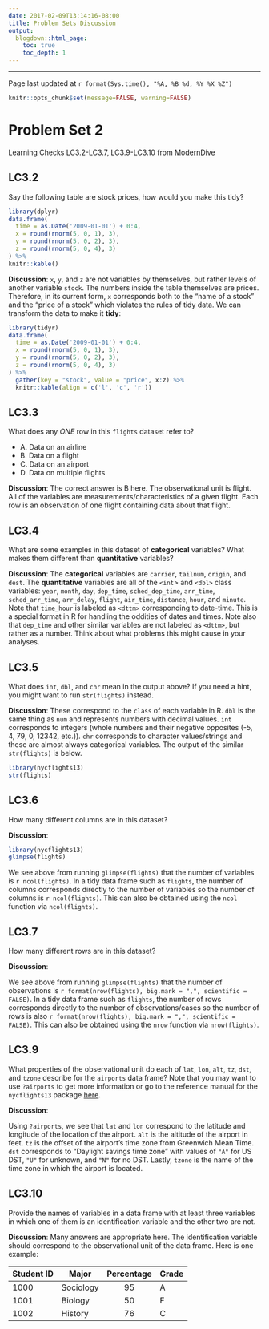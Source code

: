```yaml
---
date: 2017-02-09T13:14:16-08:00
title: Problem Sets Discussion
output: 
  blogdown::html_page:
    toc: true
    toc_depth: 1
---
```


***

Page last updated at `r format(Sys.time(), "%A, %B %d, %Y %X %Z")`

```r
knitr::opts_chunk$set(message=FALSE, warning=FALSE)
```


# Problem Set 2 {#ps2}

Learning Checks LC3.2-LC3.7, LC3.9-LC3.10 from [ModernDive](https://ismayc.github.io/moderndiver-book/3-tidy.html)

## LC3.2

Say the following table are stock prices, how would you make this tidy? 

```r
library(dplyr)
data.frame(
  time = as.Date('2009-01-01') + 0:4,
  x = round(rnorm(5, 0, 1), 3),
  y = round(rnorm(5, 0, 2), 3),
  z = round(rnorm(5, 0, 4), 3)
) %>% 
knitr::kable()
```

**Discussion**:  `x`, `y`, and `z` are not variables by themselves, but rather levels of another variable `stock`.  The numbers inside the table themselves are prices.  Therefore, in its current form, `x` corresponds both to the "name of a stock" and the "price of a stock" which violates the rules of tidy data.  We can transform the data to make it **tidy**:

```r
library(tidyr)
data.frame(
  time = as.Date('2009-01-01') + 0:4,
  x = round(rnorm(5, 0, 1), 3),
  y = round(rnorm(5, 0, 2), 3),
  z = round(rnorm(5, 0, 4), 3)
) %>% 
  gather(key = "stock", value = "price", x:z) %>% 
  knitr::kable(align = c('l', 'c', 'r'))
```


## LC3.3

What does any *ONE* row in this `flights` dataset refer to?

- A. Data on an airline 
- B. Data on a flight
- C. Data on an airport
- D. Data on multiple flights

**Discussion**:  The correct answer is B here.  The observational unit is flight.  All of the variables are measurements/characteristics of a given flight.  Each row is an observation of one flight containing data about that flight.

## LC3.4

What are some examples in this dataset of **categorical** variables?  What makes them different than **quantitative** variables?

**Discussion**:  The **categorical** variables are `carrier`, `tailnum`, `origin`, and `dest`.  The **quantitative** variables are all of the `<int`> and `<dbl>` class variables:  `year`, `month`, `day`, `dep_time`, `sched_dep_time`, `arr_time`, `sched_arr_time`, `arr_delay`, `flight`, `air_time`, `distance`, `hour`, and `minute`.  Note that `time_hour` is labeled as `<dttm>` corresponding to date-time.  This is a special format in R for handling the oddities of dates and times.  Note also that `dep_time` and other similar variables are not labeled as `<dttm>`, but rather as a number.  Think about what problems this might cause in your analyses.

## LC3.5

What does `int`, `dbl`, and `chr` mean in the output above?  If you need a hint, you might want to run `str(flights)` instead.

**Discussion**:  These correspond to the `class` of each variable in R.  `dbl` is the same thing as `num` and represents numbers with decimal values.  `int` corresponds to integers (whole numbers and their negative opposites (-5, 4, 79, 0, 12342, etc.)).  `chr` corresponds to character values/strings and these are almost always categorical variables.  The output of the similar `str(flights)` is below.

```r
library(nycflights13)
str(flights)
```


## LC3.6

How many different columns are in this dataset?

**Discussion**:  

```r
library(nycflights13)
glimpse(flights)
```

We see above from running `glimpse(flights)` that the number of variables is `r ncol(flights)`.  In a tidy data frame such as `flights`, the number of columns corresponds directly to the number of variables so the number of columns is `r ncol(flights)`. This can also be obtained using the `ncol` function via `ncol(flights)`.

## LC3.7

How many different rows are in this dataset?

**Discussion**:

We see above from running `glimpse(flights)` that the number of observations is `r format(nrow(flights), big.mark = ",", scientific = FALSE)`.  In a tidy data frame such as `flights`, the number of rows corresponds directly to the number of observations/cases so the number of rows is also `r format(nrow(flights), big.mark = ",", scientific = FALSE)`. This can also be obtained using the `nrow` function via `nrow(flights)`.

## LC3.9

What properties of the observational unit do each of `lat`, `lon`, `alt`, `tz`, `dst`, and `tzone` describe for the `airports` data frame?  Note that you may want to use `?airports` to get more information or go to the reference manual for the `nycflights13` package [here](https://cran.r-project.org/web/packages/nycflights13/nycflights13.pdf).

**Discussion**:  

Using `?airports`, we see that `lat` and `lon` correspond to the latitude and longitude of the location of the airport.  `alt` is the altitude of the airport in feet.  `tz` is the offset of the airport's time zone from Greenwich Mean Time.  `dst` corresponds to "Daylight savings time zone" with values of `"A"` for US DST, `"U"` for unknown, and `"N"` for no DST.  Lastly, `tzone` is the name of the time zone in which the airport is located.


## LC3.10

Provide the names of variables in a data frame with at least three variables in which one of them is an identification variable and the other two are not.

**Discussion**:  Many answers are appropriate here.  The identification variable should correspond to the observational unit of the data frame.  Here is one example:

Student ID  |  Major       | Percentage | Grade 
------------|--------------|:------------:|-------
1000        | Sociology    |  95        |  A
1001        | Biology      |  50        |  F
1002        | History      |  76        |  C



